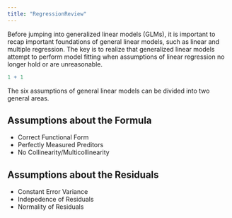 ```yaml
---
title: "RegressionReview"
---
```


Before jumping into generalized linear models (GLMs), it is important to recap important foundations of general linear models, such as linear and multiple regression. The key is to realize that generalized linear models attempt to perform model fitting when assumptions of linear regression no longer hold or are unreasonable. 

```r
1 + 1
```

The six assumptions of general linear models can be divided into two general areas. 

## Assumptions about the Formula

  - Correct Functional Form
  - Perfectly Measured Preditors
  - No Collinearity/Multicollinearity 

## Assumptions about the Residuals

  - Constant Error Variance
  - Indepedence of Residuals
  - Normality of Residuals 
